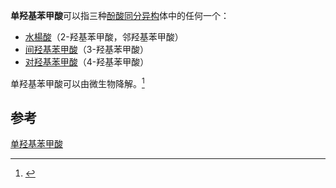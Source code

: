 '''单羟基苯甲酸'''可以指三种[[酚酸|酚酸]][[同分异构|同分异构]]体中的任何一个：

* [[水楊酸|水楊酸]]（2-羟基苯甲酸，邻羟基苯甲酸）
* [[间羟基苯甲酸|间羟基苯甲酸]]（3-羟基苯甲酸）
* [[对羟基苯甲酸|对羟基苯甲酸]]（4-羟基苯甲酸）

单羟基苯甲酸可以由微生物降解。<ref>{{Cite web |url=http://www.msk.or.kr/jsp/recent_paper.jsp?paperSeq=39 |title=Microbial Degradation of Monohydroxybenzoic Acids. Timmanagouda B. Karegoudar and Chi-Kyung Kim, The Journal of Microbiology, 38(2),53-61, 2000 |accessdate=2015-01-10 |archive-date=2011-07-22 |archive-url=https://web.archive.org/web/20110722144441/http://www.msk.or.kr/jsp/recent_paper.jsp?paperSeq=39 |dead-url=yes }}</ref>

== 参考 ==
{{reflist}}

{{酚酸}}
{{Chemistry index}}

{{Authority control}}
[[Category:单羟基苯甲酸|]]